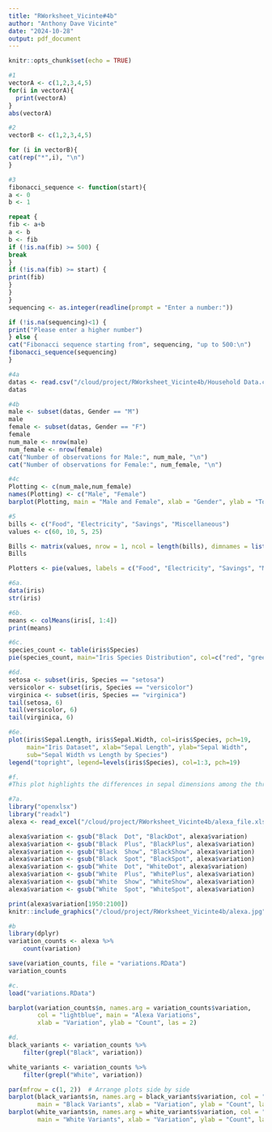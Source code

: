 ```yaml
---
title: "RWorksheet_Vicinte#4b"
author: "Anthony Dave Vicinte"
date: "2024-10-28"
output: pdf_document
---
```


```r
knitr::opts_chunk$set(echo = TRUE)
```

```r
#1
vectorA <- c(1,2,3,4,5)
for(i in vectorA){
  print(vectorA)
}
abs(vectorA)
```
```r
#2
vectorB <- c(1,2,3,4,5)

for (i in vectorB){
cat(rep("*",i), "\n")
}
```
```r
#3
fibonacci_sequence <- function(start){
a <- 0
b <- 1

repeat {
fib <- a+b
a <- b
b <- fib
if (!is.na(fib) >= 500) {
break
}
if (!is.na(fib) >= start) {
print(fib)
}
}
}
sequencing <- as.integer(readline(prompt = "Enter a number:"))

if (!is.na(sequencing)<1) {
print("Please enter a higher number")
} else {
cat("Fibonacci sequence starting from", sequencing, "up to 500:\n")
fibonacci_sequence(sequencing)
}
```
```r
#4a
datas <- read.csv("/cloud/project/RWorksheet_Vicinte4b/Household Data.csv")
datas
```
```r
#4b
male <- subset(datas, Gender == "M")
male
female <- subset(datas, Gender == "F")
female
num_male <- nrow(male)
num_female <- nrow(female)
cat("Number of observations for Male:", num_male, "\n")
cat("Number of observations for Female:", num_female, "\n")
```
```r
#4c
Plotting <- c(num_male,num_female)
names(Plotting) <- c("Male", "Female")
barplot(Plotting, main = "Male and Female", xlab = "Gender", ylab = "Total Numbers", col = c("blue", "cyan"),legend.text = TRUE, beside = TRUE)
```
```r
#5
bills <- c("Food", "Electricity", "Savings", "Miscellaneous")
values <- c(60, 10, 5, 25)

Bills <- matrix(values, nrow = 1, ncol = length(bills), dimnames = list(NULL, bills))
Bills

Plotters <- pie(values, labels = c("Food", "Electricity", "Savings", "Miscellaneous"),col = c("lightblue", "lightgreen", "lightcoral", "lightsalmon"), main = "Expenditures" )

```
```r
#6a.
data(iris)
str(iris)
```
```r
#6b.
means <- colMeans(iris[, 1:4])
print(means)
```
```r
#6c.
species_count <- table(iris$Species)
pie(species_count, main="Iris Species Distribution", col=c("red", "green", "blue"), labels=names(species_count))
```
```r
#6d.
setosa <- subset(iris, Species == "setosa")
versicolor <- subset(iris, Species == "versicolor")
virginica <- subset(iris, Species == "virginica")
tail(setosa, 6)
tail(versicolor, 6)
tail(virginica, 6)
```
```r
#6e.
plot(iris$Sepal.Length, iris$Sepal.Width, col=iris$Species, pch=19,
     main="Iris Dataset", xlab="Sepal Length", ylab="Sepal Width",
     sub="Sepal Width vs Length by Species")
legend("topright", legend=levels(iris$Species), col=1:3, pch=19) 
```

```r
#f.
#This plot highlights the differences in sepal dimensions among the three iris species, helping to distinguish the species based on their morphological traits.
```

```r
#7a.
library("openxlsx")
library("readxl")
alexa <- read_excel("/cloud/project/RWorksheet_Vicinte4b/alexa_file.xlsx")

alexa$variation <- gsub("Black  Dot", "BlackDot", alexa$variation)
alexa$variation <- gsub("Black  Plus", "BlackPlus", alexa$variation)
alexa$variation <- gsub("Black  Show", "BlackShow", alexa$variation)
alexa$variation <- gsub("Black  Spot", "BlackSpot", alexa$variation)
alexa$variation <- gsub("White  Dot", "WhiteDot", alexa$variation)
alexa$variation <- gsub("White  Plus", "WhitePlus", alexa$variation)
alexa$variation <- gsub("White  Show", "WhiteShow", alexa$variation)
alexa$variation <- gsub("White  Spot", "WhiteSpot", alexa$variation)

print(alexa$variation[1950:2100])
knitr::include_graphics("/cloud/project/RWorksheet_Vicinte4b/alexa.jpg")
```
```r
#b
library(dplyr)
variation_counts <- alexa %>%
    count(variation)

save(variation_counts, file = "variations.RData")
variation_counts
```
```r
#c.
load("variations.RData")

barplot(variation_counts$n, names.arg = variation_counts$variation, 
        col = "lightblue", main = "Alexa Variations",
        xlab = "Variation", ylab = "Count", las = 2)
```
```r
#d.
black_variants <- variation_counts %>%
    filter(grepl("Black", variation))

white_variants <- variation_counts %>%
    filter(grepl("White", variation))

par(mfrow = c(1, 2))  # Arrange plots side by side
barplot(black_variants$n, names.arg = black_variants$variation, col = "black",
        main = "Black Variants", xlab = "Variation", ylab = "Count", las = 2)
barplot(white_variants$n, names.arg = white_variants$variation, col = "gray",
        main = "White Variants", xlab = "Variation", ylab = "Count", las = 2)
```


